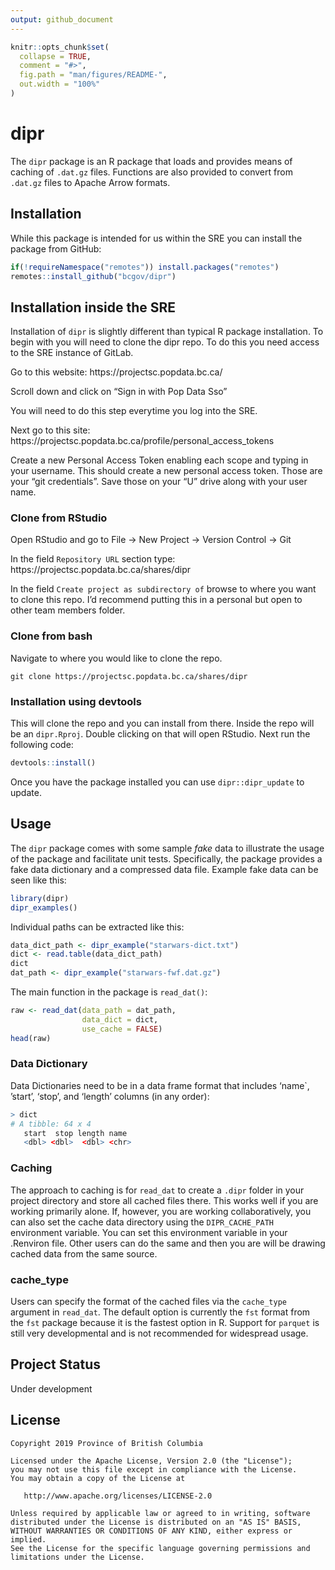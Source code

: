 ```yaml
---
output: github_document
---
```


<!-- README.md is generated from README.Rmd. Please edit that file -->

```r
knitr::opts_chunk$set(
  collapse = TRUE,
  comment = "#>",
  fig.path = "man/figures/README-",
  out.width = "100%"
)
```

<!-- badges: start -->
<!-- [![License](https://img.shields.io/badge/License-Apache%202.0-blue.svg)](https://opensource.org/licenses/Apache-2.0) -->
<!-- [![R build status](https://github.com/bcgov/dipr/workflows/R-CMD-check/badge.svg)](https://github.com/bcgov/dipr) -->
<!-- <a id="devex-badge" rel="Exploration" href="https://github.com/BCDevExchange/assets/blob/master/README.md"><img alt="Being designed and built, but in the lab. May change, disappear, or be buggy." style="border-width:0" src="https://assets.bcdevexchange.org/images/badges/exploration.svg" title="Being designed and built, but in the lab. May change, disappear, or be buggy." /></a> -->
<!-- badges: end -->

# dipr

The `dipr` package is an R package that loads and provides means of caching of `.dat.gz` files. Functions are also provided to convert from `.dat.gz` files to Apache Arrow formats.

## Installation
While this package is intended for us within the SRE you can install the package from GitHub:

```r
if(!requireNamespace("remotes")) install.packages("remotes")
remotes::install_github("bcgov/dipr")
```



## Installation inside the SRE
Installation of `dipr` is slightly different than typical R package installation. To begin with you will need to clone the dipr repo. To do this you need access to the SRE instance of GitLab. 

Go to this website: https://projectsc.popdata.bc.ca/

Scroll down and click on "Sign in with Pop Data Sso"

You will need to do this step everytime you log into the SRE.

Next go to this site: https://projectsc.popdata.bc.ca/profile/personal_access_tokens

Create a new Personal Access Token enabling each scope and typing in your username. This should create a new personal access token. Those are your "git credentials". Save those on your "U" drive along with your user name. 

### Clone from RStudio

Open RStudio and go to 
File -> New Project -> Version Control -> Git

In the field `Repository URL` section type:
https://projectsc.popdata.bc.ca/shares/dipr

In the field `Create project as subdirectory of` browse to where you want to clone this repo. I'd recommend putting this in a personal but open to other team members folder.


### Clone from bash

Navigate to where you would like to clone the repo.

```
git clone https://projectsc.popdata.bc.ca/shares/dipr
```

### Installation using devtools
This will clone the repo and you can install from there. Inside the repo will be an `dipr.Rproj`. Double clicking on that will open RStudio. Next run the following code:

```r
devtools::install()

```

Once you have the package installed you can use `dipr::dipr_update` to update. 


## Usage
The `dipr` package comes with some sample _fake_ data to illustrate the usage of the package and facilitate unit tests. Specifically, the package provides a fake data dictionary and a compressed data file. Example fake data can be seen like this:
```r
library(dipr)
dipr_examples()
```

Individual paths can be extracted like this:
```r
data_dict_path <- dipr_example("starwars-dict.txt")
dict <- read.table(data_dict_path)
dict
dat_path <- dipr_example("starwars-fwf.dat.gz")
```

The main function in the package is `read_dat()`:
```r
raw <- read_dat(data_path = dat_path,
                data_dict = dict,
                use_cache = FALSE)
head(raw)
```

### Data Dictionary
Data Dictionaries need to be in a data frame format that includes 'name`, 'start', 'stop', and 'length' columns (in any order):

```r
> dict
# A tibble: 64 x 4
   start  stop length name                      
   <dbl> <dbl>  <dbl> <chr>   
```


### Caching
The approach to caching is for `read_dat` to create a `.dipr` folder in your project directory and store all cached files there. This works well if you are working primarily alone. If, however, you are working collaboratively, you can also set the cache data directory using the `DIPR_CACHE_PATH` environment variable. You can set this environment variable in your .Renviron file. Other users can do the same and then you are will be drawing cached data from the same source. 

### cache_type
Users can specify the format of the cached files via the `cache_type` argument in `read_dat`. The default option is currently the `fst` format from the `fst` package because it is the fastest option in R. Support for `parquet` is still very developmental and is not recommended for widespread usage. 


## Project Status
Under development

## License


    Copyright 2019 Province of British Columbia

    Licensed under the Apache License, Version 2.0 (the "License");
    you may not use this file except in compliance with the License.
    You may obtain a copy of the License at 

       http://www.apache.org/licenses/LICENSE-2.0

    Unless required by applicable law or agreed to in writing, software
    distributed under the License is distributed on an "AS IS" BASIS,
    WITHOUT WARRANTIES OR CONDITIONS OF ANY KIND, either express or implied.
    See the License for the specific language governing permissions and
    limitations under the License.
   
